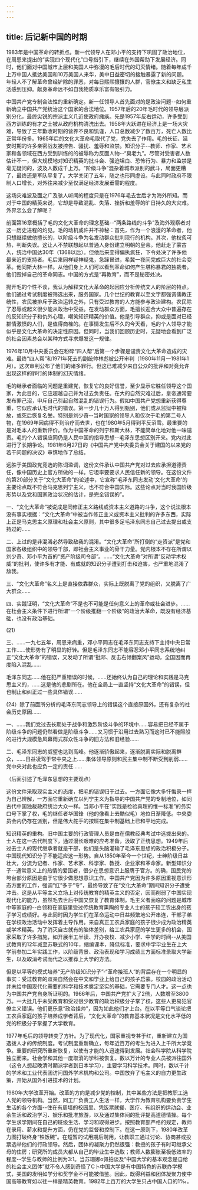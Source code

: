 ```yaml
---
---
---
```

title: 后记新中国的时期
---



1983年是中国革命的转折点。新一代领导人在邓小平的支持下巩固了政治地位，在周恩来提出的“实现四个现代化”口号指引下，继续在外国帮助下发展经济。同时，他们面对中国城市上层和美国人中弥漫的毛后时代的幻灭情绪。随着每年成千上万中国人抵达美国和10万美国人来华，美中日益密切的接触暴露了新的问题。年轻人不了解革命曾经铲除的罪恶，对每日熙熙攘攘的人群，官僚主义和缺乏私生活感到压抑。献身革命远不如自我物质享乐富有吸引力。

中国共产党专制合法性的重新确定。新一任领导人首先面对的是政治问题--如何重新确立中国共产党统治这个国家的合法地位。1957年后的20年毛时代的领导层派别分化，最终尖锐的宗派主义几近使政府瘫痪。先是1957年反右运动，许多受到西方训练的有才之士被从政府机构清洗出去。1958年大跃进在经济上是一场大灾难，导致了三年歉收时期的营养不良和饥谨，人口总数减少了数百万，死亡人数比正常年份多。1965年后的文化大革命毛取代了党，党失去了作用。毛的长征、延安时期的许多亲密战友被控告、骚扰、羞辱和监禁。知识分子--教师、作家、艺术家和各领域在西方受到训练的的被辱称为反面人物--“臭老九”。尽管对受害者人数估计不一，但大规模地对知识精英的批斗会、强迫坦白、恐怖行为、暴力和监禁是毫无疑问的，波及人数成千上万。“阶级斗争”混杂着城市派别的武斗，局面更糟了，最终还是军队平复了。大学关闭了五年，随之也形同虚设。与此同时政府不限制人口增长，对外往来减少至仅满足经济发展垂需的程度。

这场灾难波及面之广及骇人听闻的程度只是在1976年毛去世后才为海外所知。而对于中国的精英来说，它却是导致混乱、失落、挫折和羞辱的旷日持久的大灾难。外界怎么会了解呢？

前面第16章概括了毛的文化大革命的理念基础--“两条路线的斗争”及海外观察者对这一历史进程的灼见。毛的动机或许并不神秘：首先，作为一个浪漫的革命者，他只想继续做他擅长的，以阶级斗争为名发动群众批判现行的机构。其次，他权炙可热，判断失误。这让人不禁联想起以普通人身份建立明朝的皇帝。他赶走了蒙古人，统治中国达30年（1368以后）。但他后来变得偏执疯狂，下令处决了许多他最亲近的支持者。毛后来同样疑神疑鬼，急躁冒进，希冀一夜间完成巨大的社会变革。他同斯大林一样。从他们身上人们可以看到革命如何产生堪称暴君的独裁者。他们毁掉自己的革命同志。中国的方式是“再教育”，而不是秘密处决。

抛开毛的个性不谈，我认为解释文化大革命的起因应分析传统文人的阶层的特点。他们通过考试制度被筛选出来，服务国家。几个世纪的教育以至文字都强调儒教正统性，农民被排斥于政治运转之外，只有受过教育的人方能参与政治建构。农民除了忍辱或起义很少能从政治中受益。在发动群众方面，毛擅长迎合大众中普遍存在的反知识分子和仇外心理，嘲笑知识精英的价值。他是引导群众，抑或是面对已经群情激愤的人们，是值得商榷的。在事情发生后不久的今天看，毛的个人领导才能似乎是文化大革命的决定性原因。但同时，当我们回顾历史时，无疑地会看到广泛的社会因素总会以某种方式寻求爆发这一规律。

1976年10月中央委员会在粉碎“四人帮”后第一个步骤是谴责文化大革命造成的灾难。最终“四人帮”和1971年死去的副统帅林彪被公开审判（1980年11月一1981年1月）。这次审判公布了他们的诸多罪行。但这已难减少来自公众的批评和对竟允许出现这样的罪行的体制的幻灭情绪。

毛的继承者面临的问题是重建党，恢复它的良好信誉，至少显示它胜任领导这个国家，为此目的，它应超越自己并为过去负责任。在大的自然灾难过后，皇帝通常要发布罪己沼，申斥自己引起自然混乱的错误行为。假如中国共产党想重新获得尊重，它似应承认毛时代的错误。第一步几十万人得到甄别，他们或从监狱中被释放，或死后恢复名誉。特别是刘少奇--当时国家的领导人和仅次于毛的第二号人物，在1969年因病得不到治疗而去世，也在1980年5月得到平反沼雪。最重要的是对毛本人的重新评价。作为中国革命的列宁和斯大林，不能简单化地对他一味谴责。毛的个人错误应同仍是人民中国的指导思想--毛泽东思想区别开来。党内对此进行了长期争论。1981年6月27日的《中国共产党中央委员会关于建国的以来党的若干问题的决议》审慎地作了总结。

远胜于美国政党竞选的陈词滥调，这份文件承认中国共产党对过去应承担道德责任，像中国历史上官方所做的一样。它坦率要要求人民信任新的领导。在这份文件的第20部分关于“文化大革命”的论述中，它宣称“毛泽东同志发动'文化大革命'的主要论点既不符合马克思列宁主义，也不符合中国实际。这些论点对当时我国阶级形势以及党和国家政治状况的估计，是完全错误的”。

一、“文化大革命”被说成是同修正主义路线或资本主义道路的斗争，这个说法根本没有事实根据：“文化大革命”中被当作修正主义或资本主义批判的许多东西，实际上正是马克思主义原理和社会主义原则，其中很多足毛泽东同志自己过去提出或支持过的……

二、上过的是非混淆必然导致敌我的混淆。“文化大革命”所打倒的“走资派”是党和国家各级组织中的领导千部，即社会主义事业的骨干力量。党内根本不存在所谓以刘少奇、邓小平为首的“资产阶级司令部”。……“文化大革命”对所谓“反动学术权威”的批判，使许多有才能、有成就的知识分子遭到打击和迫害，也严重地混淆了敌我。

三、“文化大革命”名义上是直接依靠群众，实际上既脱离了党的组织，又脱离了广大群众……

四、实践证明，“文化大革命”不是也不可能是任何意义上的革命或社会进步。……在杜会主义条件下进行所谓“一个阶级推翻一个阶级”的政治大革命，既没有经济基础，也没有政治基础。

(21)

三、……一九七五年，周恩来病重，邓小平同志在毛泽东同志支持下主持中央日常工作……使形势有了明显的好转。但是毛泽东同志不能容忍邓小平同志系统地纠正“文化大革命”的错误，又发动了所谓“批邓、反击右倾翻案风”运动，全国因而再度陷入混乱……

毛泽东同志……他在犯严重错误的时候，……还始终认为自己的理论和实践是马克思主义的，……这是他的悲剧所在。他在全局上一直坚持“文化大革命”的错误，但也制止和纠正过一些具体错误……

(24）除了前面所分析的毛泽东同志领导上的错误这个直接原因外，还有复杂的社会历史原因……

一、……我们党过去长期处于战争和激烈阶级斗争的环境中……容易把已经不属于阶级斗争的问题仍然看做是阶级斗争……又习惯于沿用过去熟习而这时已不能照般的进行大规模急风幕雨式群众性斗争的旧方法和旧经验……

二、毛泽东同志的威望也达到高峰。他逐渐骄傲起来，逐渐脱离实际和脱离群众，……日益凌驾于常中央之上……集体领导原则和民主集中制不断受到削弱……党中央对此也应负一定的责任……

（后面引述了毛泽东思想的主要观点）

这份文件采取现实主义的态度，把毛的错误归于过去。一方面它像大多忏悔录一样为自己辨解，一方面它重新确立以列宁主义为指导的中国共产党的专制地位，如同古代中国独裁政府统治大众一样。当邓小平在“实践是检验真理的惟一标准”的务实口号下掌了权，毛的继任者华国锋（他的像看上去酷似毛）地位日渐降低。中央委员会内仍存在派别，但是伟大舵手的按班在集中制基础上已和平地完成。

知识精英的重构。旧中国主要的行政管理人员是由在儒教经典考试中选拨出来的。士人在这一古代制度下，通过漫长艰难的应考准备，汲取了正统思想。1949年后过去士人的现代继承者就是干部，他们是头脑灌输了毛泽东思想的政治积极分子。中国现代知识分子不能适应这一形势。自从1850年至今一个世纪，士绅阶级日益壮大，分流为记者、作家、艺术家、科学家、教授、企业家和革命家。新型知识分子--通常意义上的热情的爱国者，很少在思想意识上服膺于官方。的确，国民党的垮台部分原因是由于它很少做思想意识工作。中国共产党因为许多原因重视意识形态方面的工作，强调“红”多于“专”，最终导致了在“文化大革命”期间知识分子遭受冲击。这是从平等主义立场上对传统教育的精英主义的否定，因而削弱了中国实现现代化的能力，虽然毛去世后中国又恢复了教育体制。毛主义者面临的问题是城市中等家庭的--白领和在家庭里受过传统教育熏陶的专业人士的孩子较工农出身的孩子学习成绩好。与此同时因为学生们在革命运动中日益频繁地公开串连，干部子弟在学校政治活动中发挥着主导作用。来自真正工农兵家庭的孩子很少成为政治精英或学术精英。为了消灭自古就有的脑体差别，给工农兵家庭的学生更多的机会，国家采取了许多措施，如开展半工半读、开办夜校、减少小学、中学的时间--从美国式教育的12年减至苏联式的10年，缩编课本，降低标准，要求中学毕业生在上大学前参加二年实践工作，以阶级背景、政治表现和学习成绩三方面标准录取大学新生，以及取消考试而代之以推荐上大学的方法。

但是以平等的模式培养“无产阶级知识分子”-“革命接班人”的背后存在一个明显的事实：受过教育的双亲自然会在中文和学业上给自己的孩子启蒙。校园的政治活动并未给中国现代化需要的科学和技术奠定坚实的基础，它需要专门人才。这一点也为中国共产党自身所证明的。1966年后，中国共产党扩大了2倍，人数增至3800万。一大批几乎未受教育和受过很少教育的政治积极分子掌了权，这些人更易犯官僚主义错误。他们更乐意“政治挂帅”，因为如此他们才上台。在以平等口气谈论把工农兵家庭的孩子培养成学者背后，“文化大革命”的教育基本状况是文化水平低的党的积极分子掌握了大学教育。

1977年毛后的领导转变了方针。为了现代化，国家重视专甚于红，重新建立为国选拨人才的传统制度。考试制度重新确立，每年近百万的考生为进入上千所大学竞争。重要的研究所重新恢复，以使有才能的人迅速得到发展。社会科学院从科学院独立而来。社会学和其他一度取消的学科被恢复。数以万计的专业人员被派往国外（这令人想起晚清时期派学者到日本学习），主要学习科学技术。同时，数以千计的学术和工业代表团访问国外学术机构和公司。中国放弃了毛主义的自力更生政策，开始从国外引进技术的计划。

1980年大学改革开始。改革的方向是减少党的控制，其中某些方法是把教职工选人党的领导机构。当然，同工厂负责工人生活一样，大学作为教育机构要负责学生生活的各个方面--住在有周墙的校园里、凭饭票就餐、医疗、有组织的运动会、业余生活和政治学习、娱乐和批准旅游，以及通过集体间的批评提高道德情操。每个学生求学期间在自己的班级生活、学习和取得进步。按照教育部严格的规定，教师在录用、薪水和提升方面，仍在党的监督和控制下。在这一原则下，1980年改革力图打破终身“铁饭碗”。在短暂的试用期后聘用，让教职工通过讨论、协商甚或投票选举他们的行政领导。然后，团体的凝聚力仍然很强：教授的孩子有时可继承父母的住房；研究所的成员大都从自己的毕业生中选取；教师人数膨胀至极低效率的程度--学生与教师的比例为3:1。当苏珊娜o佩拍谈及“中国大学的基本观念是自给的社会主义团体”就不令人感到奇怪了C卜中国大学是有中国特色的苏联办学模式，美国的发明如学分和奖学金不可能被借鉴。因此，既得利益和团体凝聚力使中国高等教育如以往一样是精英教育。1982年上百万的大学生只占中国人口的1‰。